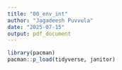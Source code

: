 ```yaml
---
title: "00_env_int"
author: "Jagadeesh Puvvula"
date: "2025-07-15"
output: pdf_document
---
```


```r
library(pacman)
pacman::p_load(tidyverse, janitor)
```


